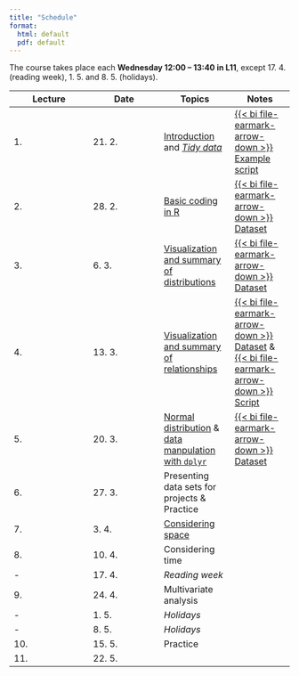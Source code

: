 ```yaml
---
title: "Schedule"
format:
  html: default
  pdf: default
---
```


The course takes place each **Wednesday 12:00 -- 13:40 in L11**, except 17. 4. (reading week), 1. 5. and 8. 5. (holidays). 

| Lecture | Date   | Topics | Notes |
|---------|--------|--------|-------|
| 1.      | 21. 2. | [Introduction](lect/w01/intro.qmd) and [*Tidy data*](lect/w01/tidy.qmd) | [{{< bi file-earmark-arrow-down >}} Example script](lect/w01/teaser.r) |
| 2.      | 28. 2. | [Basic coding in R](lect/w02/intro2r.qmd) | [{{< bi file-earmark-arrow-down >}} Dataset](lect/w02/data/dartpoints.csv) |
| 3.      | 6. 3.  | [Visualization and summary of distributions](lect/w03/distribs.qmd) | [{{< bi file-earmark-arrow-down >}} Dataset](lect/w03/data/dartpoints2.csv) |
| 4.      | 13. 3. | [Visualization and summary of relationships](lect/w04/rels.qmd) | [{{< bi file-earmark-arrow-down >}} Dataset](lect/w04/data/bacups.csv) & [{{< bi file-earmark-arrow-down >}} Script](lect/w04/code/bacups.r) |
| 5.      | 20. 3. | [Normal distribution](lect/w05/norm.qmd) & [data manpulation with `dplyr`](lect/w05/dplyr.qmd) | [{{< bi file-earmark-arrow-down >}} Dataset](lect/w05/data/dartpoints.csv) |
| 6.      | 27. 3. | Presenting data sets for projects & Practice | |
| 7.      | 3. 4.  | [Considering space](lect/w07/space.qmd) | |
| 8.      | 10. 4. | Considering time | | 
| -       | 17. 4. | *Reading week* | |
| 9.      | 24. 4. | Multivariate analysis | |
| -       | 1. 5.  | *Holidays* | |
| -       | 8. 5.  | *Holidays* | |
| 10.     | 15. 5. | Practice | |
| 11.     | 22. 5. |  | |
